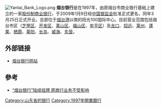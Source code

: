 [[File:Yantai_Bank_Logo.png|thumb]]
'''烟台银行'''是在1997年，由原烟台市商业银行基础上建立的一家[[股份制|股份制]][[商业银行|商业银行]]，于2009年1月9日经[[中国银监会|中国银监会]]批准正式更名，同年3月25日正式开业。总部位于[[烟台港|烟台港]]以南的阳光100国际中心。目前营业范围包括烟台市区（[[芝罘区|芝罘区]]、[[烟台经济技术开发区|开发区]]、[[莱山区|莱山区]]、[[福山区|福山区]]、[[牟平区|牟平区]]）及[[龙口|龙口]]、[[招远|招远]]、[[莱州|莱州]]、[[蓬莱市|蓬莱]]、[[栖霞|栖霞]]、[[莱阳|莱阳]]、[[长岛|长岛]]、[[威海|威海]]、[[东营|东营]]。

==外部链接==
*[http://www.yantaibank.net/ 烟台银行网站] {{Wayback|url=http://www.yantaibank.net/ |date=20190902163816 }}

== 參考 ==
{{reflist}}
*[http://www.jiaodong.net/finance/system/2009/02/24/010465108.shtml “烟台银行”陆续挂牌 原商行业务不受影响] {{Wayback|url=http://www.jiaodong.net/finance/system/2009/02/24/010465108.shtml |date=20190815080416 }}

{{中华人民共和国城市商业银行}}
{{bank-stub}}
[[Category:山东省的银行|Category:山东省的银行]]
[[Category:1997年開業銀行|Category:1997年開業銀行]]